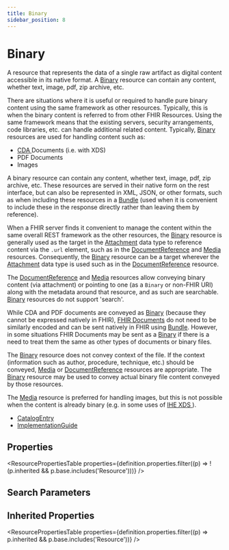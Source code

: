 ```yaml
---
title: Binary
sidebar_position: 8
---
```


# Binary

A resource that represents the data of a single raw artifact as digital content accessible in its native format.  A <a href="/docs/api/fhir/resources/binary">Binary</a> resource can contain any content, whether text, image, pdf, zip archive, etc.

  <Tabs queryString="intro-section">
  <TabItem value="usage" label="Usage" default>
    <div> <a name="scope"></a>  <p> There are situations where it is useful or required to handle pure binary content using the same framework as other  resources. Typically, this is when the binary content is referred to from other FHIR Resources.  Using the same framework means that the existing servers, security arrangements, code libraries, etc.  can handle additional related content. Typically, <a href="/docs/api/fhir/resources/binary">Binary</a> resources are used for handling content such as: </p> <ul>  <li><a href="http://www.hl7.org/implement/standards/product_brief.cfm?product_id=7">CDA </a> Documents (i.e. with XDS)</li>  <li>PDF Documents</li>  <li>Images</li> </ul> <p> A binary resource can contain any content, whether text, image, pdf, zip archive, etc. These  resources are served in their native form on the rest interface, but can also be represented in XML, JSON, or other formats,  such as when including these resources in a <a href="/docs/api/fhir/resources/bundle">Bundle</a> (used when it is convenient to include these in the  response directly rather than leaving them by reference). </p> </div>
    </TabItem>
  <TabItem value="relationships" label="Relationships">
    <div> <a name="bnr"></a>  <p> When a FHIR server finds it convenient to manage the content within the same overall REST framework  as the other resources, the <a href="/docs/api/fhir/resources/binary">Binary</a> resource is generally used as the target in the  <a href="https://www.hl7.org/fhir//api/fhir/datatypes/attachment">Attachment</a> data type to reference content via the <code>.url</code>  element, such as in the <a href="/docs/api/fhir/resources/documentreference">DocumentReference</a> and <a href="/docs/api/fhir/resources/media">Media</a> resources. Consequently, the <a href="/docs/api/fhir/resources/binary">Binary</a> resource can  be a target wherever the <a href="/docs/api/fhir/datatypes/attachment">Attachment</a> data type is used such as in the <a href="/docs/api/fhir/resources/documentreference">DocumentReference</a> resource.  </p> <p> The <a href="/docs/api/fhir/resources/documentreference">DocumentReference</a> and <a href="/docs/api/fhir/resources/media">Media</a> resources  allow conveying binary content (via attachment) or pointing to one (as a <code>Binary</code> or non-FHIR  URI) along with the metadata around that resource, and as such are searchable.   <a href="/docs/api/fhir/resources/binary">Binary</a> resources do not support 'search'. </p> <p> While CDA and PDF documents are conveyed as <a href="/docs/api/fhir/resources/binary">Binary</a> (because they cannot be expressed natively in FHIR),  <a href="https://www.hl7.org/fhir/documents.html">FHIR Documents</a> do not need to be similarly encoded and can be sent natively  in FHIR using <a href="/docs/api/fhir/resources/bundle">Bundle</a>.  However, in some situations FHIR Documents may be sent  as a <a href="/docs/api/fhir/resources/binary">Binary</a> if there is a need to treat them the same as other types of documents or binary files. </p> <p> The <a href="/docs/api/fhir/resources/binary">Binary</a> resource does not convey context of the file. If the context (information such as  author, procedure, technique, etc.) should be conveyed, <a href="/docs/api/fhir/resources/media">Media</a> or <a href="/docs/api/fhir/resources/documentreference">DocumentReference</a> resources are  appropriate. The <a href="/docs/api/fhir/resources/binary">Binary</a> resource may be used to convey actual binary file content conveyed by  those resources. </p> <p> The <a href="/docs/api/fhir/resources/media">Media</a> resource is preferred for handling images, but this is not possible when the content is already binary (e.g. in some uses of <a href="https://wiki.ihe.net/index.php/Cross-Enterprise_Document_Sharing">IHE XDS </a>). </p> </div>
    </TabItem>
  
  <TabItem value="referencedBy" label="Referenced By">
    <ul><li><a href="/docs/api/fhir/resources/catalogentry">CatalogEntry</a></li>
<li><a href="/docs/api/fhir/resources/implementationguide">ImplementationGuide</a></li></ul>
    </TabItem>
</Tabs>


## Properties

<ResourcePropertiesTable properties={definition.properties.filter((p) => !(p.inherited && p.base.includes('Resource')))} />

## Search Parameters

<SearchParamsTable searchParams={definition.searchParameters} />

## Inherited Properties

<ResourcePropertiesTable properties={definition.properties.filter((p) => p.inherited && p.base.includes('Resource'))} />


